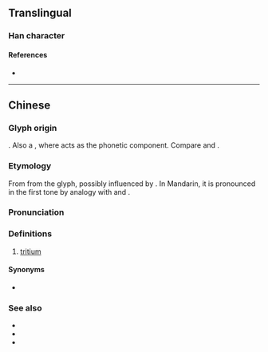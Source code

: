 {{character info}}
==Translingual==

===Han character===
{{Han char|rn=84|rad=气|as=03|sn=7|four=80217|canj=ONLLL|ids=⿹气川}}

====References====
* {{Han ref|kx=0599.041|hdz=32010.080|uh=6C1A|ud=27674|bh=CB4A|bd=52042}}

----

==Chinese==
{{zh-forms}}

===Glyph origin===
{{Han etym}}
{{Han compound|气|t1=gas|川|t2=three|ls=ic}}. Also a {{liushu|psc|nocap=y}}, where {{zh-l|川}} acts as the phonetic component. Compare {{zh-l|*氘|deuterium}} and {{zh-l|*氚|tritium}}.

===Etymology===
From {{zh-l|川}} from the glyph, possibly influenced by {{cog|NL.|tritium}}. In Mandarin, it is pronounced in the first tone by analogy with {{zh-l|氕|protium}} and {{zh-l|氘|deuterium}}. {{cln|zh|spelling pronunciations}}

===Pronunciation===
{{zh-pron
|m=chuān
|c=cyun1
|h=pfs=
|md=
|mn=
|w=
|cat=n
}}

===Definitions===
{{zh-hanzi}}

# [[tritium]]

====Synonyms====
* {{zh-l|超重氫}}

===See also===
* {{zh-l|氕|protium}}
* {{zh-l|氘|deuterium}}
* {{zh-l|氫|hydrogen}}

{{zh-cat|Three|Gases|Isotopes}}